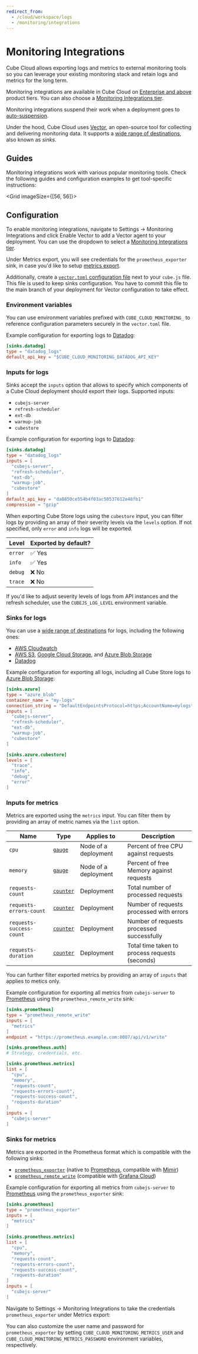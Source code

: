 ```yaml
---
redirect_from:
  - /cloud/workspace/logs
  - /monitoring/integrations
---
```


# Monitoring Integrations

Cube Cloud allows exporting logs and metrics to external monitoring tools so you
can leverage your existing monitoring stack and retain logs and metrics for the
long term.

<SuccessBox>

Monitoring integrations are available in Cube Cloud on
[Enterprise and above](https://cube.dev/pricing) product tiers.
You can also choose a [Monitoring Integrations tier](/product/deployment/cloud/pricing#monitoring-integrations-tiers).

</SuccessBox>

<WarningBox>

Monitoring integrations suspend their work when a deployment goes to [auto-suspension][ref-autosuspend].

</WarningBox>

Under the hood, Cube Cloud uses [Vector][vector], an open-source tool for
collecting and delivering monitoring data. It supports a [wide range of
destinations][vector-docs-sinks], also known as _sinks_.

<Diagram src="https://ucarecdn.com/17dbc263-2be4-4b7d-9f34-270cd66e878b/" />

<YouTubeVideo url="https://www.youtube.com/embed/iPD0axEYU6k" />

## Guides

Monitoring integrations work with various popular monitoring tools. Check the
following guides and configuration examples to get tool-specific instructions:

<Grid imageSize={[56, 56]}>
  <GridItem
    url="monitoring/cloudwatch"
    imageUrl="https://static.cube.dev/icons/aws.svg"
    title="Amazon CloudWatch"
  />
  <GridItem
    url="monitoring/s3"
    imageUrl="https://static.cube.dev/icons/aws.svg"
    title="Amazon S3"
  />
  <GridItem
    url="monitoring/datadog"
    imageUrl="https://static.cube.dev/icons/datadog.svg"
    title="Datadog"
  />
  <GridItem
    url="monitoring/grafana-cloud"
    imageUrl="https://static.cube.dev/icons/grafana.svg"
    title="Grafana Cloud"
  />
  <GridItem
    url="monitoring/new-relic"
    imageUrl="https://static.cube.dev/icons/new-relic.svg"
    title="New Relic"
  />
</Grid>

## Configuration

To enable monitoring integrations, navigate to <Btn>Settings → Monitoring
Integrations</Btn> and click <Btn>Enable Vector</Btn> to add a Vector agent to
your deployment. You can use the dropdown to select a [Monitoring Integrations
tier](/product/deployment/cloud/pricing#monitoring-integrations-tiers).

<Screenshot src="https://ucarecdn.com/bf05182f-bbb0-4c20-a95e-ca7aeb03829e/" />

Under <Btn>Metrics export</Btn>, you will see credentials for the
`prometheus_exporter` sink, in case you'd like to setup [metrics
export][self-sinks-for-metrics].

Additionally, create a [`vector.toml` configuration file][vector-docs-config]
next to your `cube.js` file. This file is used to keep sinks configuration. You
have to commit this file to the main branch of your deployment for Vector
configuration to take effect.

### Environment variables

You can use environment variables prefixed with `CUBE_CLOUD_MONITORING_` to
reference configuration parameters securely in the `vector.toml` file.

Example configuration for exporting logs to
[Datadog][vector-docs-sinks-datadog]:

```toml
[sinks.datadog]
type = "datadog_logs"
default_api_key = "$CUBE_CLOUD_MONITORING_DATADOG_API_KEY"
```

### Inputs for logs

Sinks accept the `inputs` option that allows to specify which components of a
Cube Cloud deployment should export their logs. Supported inputs:

- `cubejs-server`
- `refresh-scheduler`
- `ext-db`
- `warmup-job`
- `cubestore`

Example configuration for exporting logs to
[Datadog][vector-docs-sinks-datadog]:

```toml
[sinks.datadog]
type = "datadog_logs"
inputs = [
  "cubejs-server",
  "refresh-scheduler",
  "ext-db",
  "warmup-job",
  "cubestore"
]
default_api_key = "da8850ce554b4f03ac50537612e48fb1"
compression = "gzip"
```

When exporting Cube Store logs using the `cubestore` input, you can filter logs
by providing an array of their severity levels via the `levels` option. If not
specified, only `error` and `info` logs will be exported.

| Level   | Exported by default? |
| ------- | -------------------- |
| `error` | ✅ Yes               |
| `info`  | ✅ Yes               |
| `debug` | ❌ No                |
| `trace` | ❌ No                |

<InfoBox>

If you'd like to adjust severity levels of logs from API instances and the
refresh scheduler, use the `CUBEJS_LOG_LEVEL` environment variable.

</InfoBox>

### Sinks for logs

You can use a [wide range of destinations][vector-docs-sinks] for logs,
including the following ones:

- [AWS Cloudwatch][vector-docs-sinks-cloudwatch]
- [AWS S3][vector-docs-sinks-s3], [Google Cloud Storage][vector-docs-sinks-gcs],
  and [Azure Blob Storage][vector-docs-sinks-azureblob]
- [Datadog][vector-docs-sinks-datadog]

Example configuration for exporting all logs, including all Cube Store logs to
[Azure Blob Storage][vector-docs-sinks-azureblob]:

```toml
[sinks.azure]
type = "azure_blob"
container_name = "my-logs"
connection_string = "DefaultEndpointsProtocol=https;AccountName=mylogstorage;AccountKey=storageaccountkeybase64encoded;EndpointSuffix=core.windows.net"
inputs = [
  "cubejs-server",
  "refresh-scheduler",
  "ext-db",
  "warmup-job",
  "cubestore"
]

[sinks.azure.cubestore]
levels = [
  "trace",
  "info",
  "debug",
  "error"
]
```

### Inputs for metrics

Metrics are exported using the `metrics` input. You can filter them by providing
an array of metric names via the `list` option.

| Name                     | Type                                     | Applies to           | Description                                    |
| ------------------------ | ---------------------------------------- | -------------------- | ---------------------------------------------- |
| `cpu`                    | [`gauge`][vector-docs-metrics-gauge]     | Node of a deployment | Percent of free CPU against requests           |
| `memory`                 | [`gauge`][vector-docs-metrics-gauge]     | Node of a deployment | Percent of free Memory against requests        |
| `requests-count`         | [`counter`][vector-docs-metrics-counter] | Deployment           | Total number of processed requests             |
| `requests-errors-count`  | [`counter`][vector-docs-metrics-counter] | Deployment           | Number of requests processed with errors       |
| `requests-success-count` | [`counter`][vector-docs-metrics-counter] | Deployment           | Number of requests processed successfully      |
| `requests-duration`      | [`counter`][vector-docs-metrics-counter] | Deployment           | Total time taken to process requests (seconds) |

You can further filter exported metrics by providing an array of `inputs` that
applies to metics only.

Example configuration for exporting all metrics from `cubejs-server` to
[Prometheus][vector-docs-sinks-prometheus] using the `prometheus_remote_write`
sink:

```toml
[sinks.prometheus]
type = "prometheus_remote_write"
inputs = [
  "metrics"
]
endpoint = "https://prometheus.example.com:8087/api/v1/write"

[sinks.prometheus.auth]
# Strategy, credentials, etc.

[sinks.prometheus.metrics]
list = [
  "cpu",
  "memory",
  "requests-count",
  "requests-errors-count",
  "requests-success-count",
  "requests-duration"
]
inputs = [
  "cubejs-server"
]
```

### Sinks for metrics

Metrics are exported in the Prometheus format which is compatible with the
following sinks:

- [`prometheus_exporter`][vector-docs-sinks-prometheus-exporter] (native to
  [Prometheus][prometheus], compatible with [Mimir][mimir])
- [`prometheus_remote_write`][vector-docs-sinks-prometheus] (compatible with
  [Grafana Cloud][grafana-cloud])

Example configuration for exporting all metrics from `cubejs-server` to
[Prometheus][vector-docs-sinks-prometheus-exporter] using the
`prometheus_exporter` sink:

```toml
[sinks.prometheus]
type = "prometheus_exporter"
inputs = [
  "metrics"
]

[sinks.prometheus.metrics]
list = [
  "cpu",
  "memory",
  "requests-count",
  "requests-errors-count",
  "requests-success-count",
  "requests-duration"
]
inputs = [
  "cubejs-server"
]
```

Navigate to <Btn>Settings → Monitoring Integrations</Btn> to take the
credentials `prometheus_exporter` under <Btn>Metrics export</Btn>:

<Screenshot src="https://ucarecdn.com/7db3949b-83b9-48ae-b4b6-bd2afeda5001/" />

You can also customize the user name and password for `prometheus_exporter` by
setting `CUBE_CLOUD_MONITORING_METRICS_USER` and
`CUBE_CLOUD_MONITORING_METRICS_PASSWORD` environment variables, respectively.

[ref-autosuspend]: /product/deployment/cloud/auto-suspension#effects-on-experience
[self-sinks-for-metrics]: #configuration-sinks-for-metrics
[ref-dedicated-infra]: /product/deployment/cloud/infrastructure#dedicated-infrastructure
[vector]: https://vector.dev/
[vector-docs-config]: https://vector.dev/docs/reference/configuration/
[vector-docs-sinks]: https://vector.dev/docs/reference/configuration/sinks/
[vector-docs-sinks-cloudwatch]:
  https://vector.dev/docs/reference/configuration/sinks/aws_cloudwatch_logs/
[vector-docs-sinks-s3]:
  https://vector.dev/docs/reference/configuration/sinks/aws_s3/
[vector-docs-sinks-azureblob]:
  https://vector.dev/docs/reference/configuration/sinks/azure_blob/
[vector-docs-sinks-gcs]:
  https://vector.dev/docs/reference/configuration/sinks/gcp_cloud_storage/
[vector-docs-sinks-datadog]:
  https://vector.dev/docs/reference/configuration/sinks/datadog_logs/
[vector-docs-sinks-prometheus]:
  https://vector.dev/docs/reference/configuration/sinks/prometheus_remote_write/
[vector-docs-sinks-prometheus-exporter]:
  https://vector.dev/docs/reference/configuration/sinks/prometheus_exporter/
[vector-docs-metrics-gauge]:
  https://vector.dev/docs/about/under-the-hood/architecture/data-model/metric/#gauge
[vector-docs-metrics-counter]:
  https://vector.dev/docs/about/under-the-hood/architecture/data-model/metric/#counter
[prometheus]: https://prometheus.io
[mimir]: https://grafana.com/oss/mimir/
[grafana-cloud]: https://grafana.com/products/cloud/
